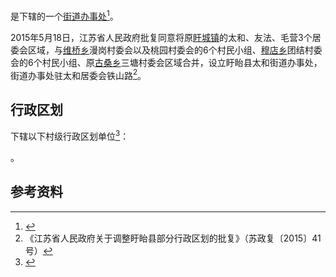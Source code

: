 {{中国乡级行政区|32/08/30/002/000}}

'''{{PAGENAMEBASE}}'''是{{PRC admin/fullname|32/08/30/002/000|3}}下辖的一个[[街道办事处|街道办事处]]<ref>{{PRC admin/ref sgc|{{PRC admin/parent|32/08/30/002/000}}}}</ref>。

2015年5月18日，江苏省人民政府批复同意将原[[盱城镇|盱城镇]]的太和、友法、毛营3个居委会区域，与[[维桥乡|维桥乡]]漫岗村委会以及桃园村委会的6个村民小组、[[穆店乡_(盱眙县)|穆店乡]]团结村委会的6个村民小组、原[[古桑乡|古桑乡]]三塘村委会区域合并，设立盱眙县太和街道办事处，街道办事处驻太和居委会铁山路<ref>《江苏省人民政府关于调整盱眙县部分行政区划的批复》（苏政复〔2015〕41号）</ref>。

== 行政区划 ==
{{PAGENAMEBASE}}下辖以下村级行政区划单位<ref>{{PRC admin/ref sgc|32/08/30/002/000}}</ref>：

{{PRC admin/children|32/08/30/002/000}}。

== 参考资料 ==
{{reflist}}

{{江苏行政区划小作品}}
{{PRC admin/navcat|32/08/30/002/000}}